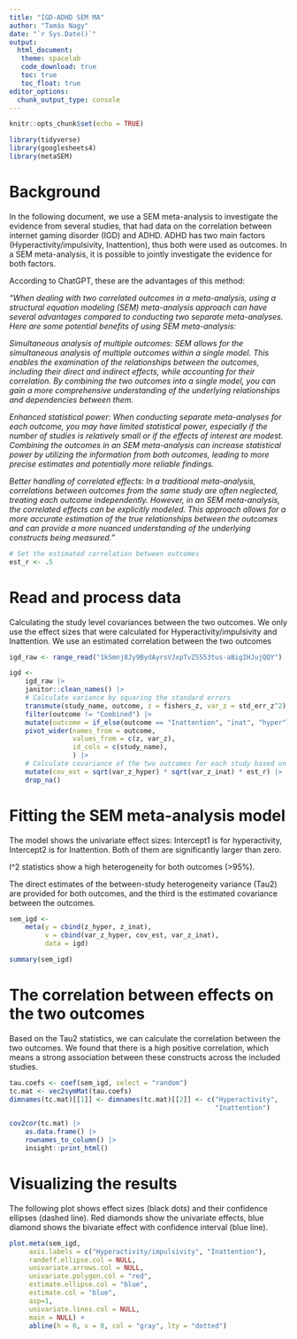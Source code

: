 ```yaml
---
title: "IGD-ADHD SEM MA"
author: "Tamás Nagy"
date: "`r Sys.Date()`"
output: 
  html_document:
   theme: spacelab
   code_download: true
   toc: true
   toc_float: true
editor_options: 
  chunk_output_type: console
---
```


```r
knitr::opts_chunk$set(echo = TRUE)

library(tidyverse)
library(googlesheets4)
library(metaSEM)
```

# Background

In the following document, we use a SEM meta-analysis to investigate the evidence from several studies, that had data on the correlation between internet gaming disorder (IGD) and ADHD. ADHD has two main factors (Hyperactivity/impulsivity, Inattention), thus both were used as outcomes. In a SEM meta-analysis, it is possible to jointly investigate the evidence for both factors.

According to ChatGPT, these are the advantages of this method:

*"When dealing with two correlated outcomes in a meta-analysis, using a structural equation modeling (SEM) meta-analysis approach can have several advantages compared to conducting two separate meta-analyses. Here are some potential benefits of using SEM meta-analysis:*

*Simultaneous analysis of multiple outcomes: SEM allows for the simultaneous analysis of multiple outcomes within a single model. This enables the examination of the relationships between the outcomes, including their direct and indirect effects, while accounting for their correlation. By combining the two outcomes into a single model, you can gain a more comprehensive understanding of the underlying relationships and dependencies between them.*

*Enhanced statistical power: When conducting separate meta-analyses for each outcome, you may have limited statistical power, especially if the number of studies is relatively small or if the effects of interest are modest. Combining the outcomes in an SEM meta-analysis can increase statistical power by utilizing the information from both outcomes, leading to more precise estimates and potentially more reliable findings.*

*Better handling of correlated effects: In a traditional meta-analysis, correlations between outcomes from the same study are often neglected, treating each outcome independently. However, in an SEM meta-analysis, the correlated effects can be explicitly modeled. This approach allows for a more accurate estimation of the true relationships between the outcomes and can provide a more nuanced understanding of the underlying constructs being measured."*

```r
# Set the estimated correlation between outcomes
est_r <- .5
```

# Read and process data

Calculating the study level covariances between the two outcomes. We only use the effect sizes that were calculated for Hyperactivity/impulsivity and Inattention. We use an estimated correlation between the two outcomes

```r

igd_raw <- range_read("1kSmnj8Jy9BydAyrsVJxpTvZSS53tus-aBigIHJujQQY")

igd <-
    igd_raw |> 
    janitor::clean_names() |> 
    # Calculate variance by squaring the standard errors
    transmute(study_name, outcome, z = fishers_z, var_z = std_err_z^2) |> 
    filter(outcome != "Combined") |> 
    mutate(outcome = if_else(outcome == "Inattention", "inat", "hyper")) |> 
    pivot_wider(names_from = outcome, 
                values_from = c(z, var_z),
                id_cols = c(study_name),
                ) |> 
    # Calculate covariance of the two outcomes for each study based on Schwarzer, Carpenter, and Rücker 2015
    mutate(cov_est = sqrt(var_z_hyper) * sqrt(var_z_inat) * est_r) |> 
    drop_na()
```

# Fitting the SEM meta-analysis model

The model shows the univariate effect sizes: Intercept1 is for hyperactivity, Intercept2 is for Inattention. Both of them are significantly larger than zero.

I\^2 statistics show a high heterogeneity for both outcomes (\>95%).

The direct estimates of the between-study heterogeneity variance (Tau2) are provided for both outcomes, and the third is the estimated covariance between the outcomes.

```r
sem_igd <- 
    meta(y = cbind(z_hyper, z_inat),
         v = cbind(var_z_hyper, cov_est, var_z_inat),
         data = igd)

summary(sem_igd)
```

# The correlation between effects on the two outcomes

Based on the Tau2 statistics, we can calculate the correlation between the two outcomes. We found that there is a high positive correlation, which means a strong association between these constructs across the included studies.

```r
tau.coefs <- coef(sem_igd, select = "random")
tc.mat <- vec2symMat(tau.coefs) 
dimnames(tc.mat)[[1]] <- dimnames(tc.mat)[[2]] <- c("Hyperactivity", 
                                                    "Inattention")

cov2cor(tc.mat) |> 
    as.data.frame() |> 
    rownames_to_column() |> 
    insight::print_html()
```

# Visualizing the results

The following plot shows effect sizes (black dots) and their confidence ellipses (dashed line). Red diamonds show the univariate effects, blue diamond shows the bivariate effect with confidence interval (blue line).

```r
plot.meta(sem_igd, 
     axis.labels = c("Hyperactivity/impulsivity", "Inattention"), 
     randeff.ellipse.col = NULL,
     univariate.arrows.col = NULL,
     univariate.polygon.col = "red",
     estimate.ellipse.col = "blue",
     estimate.col = "blue",
     asp=1,
     univariate.lines.col = NULL,
     main = NULL) +
     abline(h = 0, v = 0, col = "gray", lty = "dotted")
```
